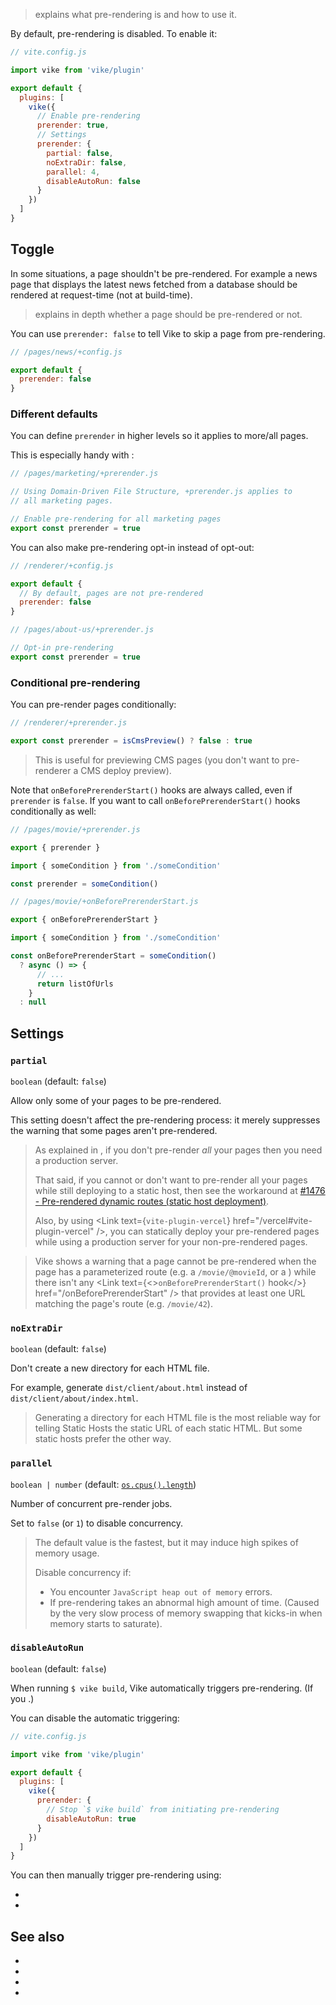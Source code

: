 
> <Link href="/pre-rendering" /> explains what pre-rendering is and how to use it.

By default, pre-rendering is disabled. To enable it:

```js
// vite.config.js

import vike from 'vike/plugin'

export default {
  plugins: [
    vike({
      // Enable pre-rendering
      prerender: true,
      // Settings
      prerender: {
        partial: false,
        noExtraDir: false,
        parallel: 4,
        disableAutoRun: false
      }
    })
  ]
}
```

## Toggle

In some situations, a page shouldn't be pre-rendered.
For example a news page that displays the latest news fetched from a database should be rendered at request-time (not at build-time).

> <Link href="/pre-rendering" /> explains in depth whether a page should be pre-rendered or not.

You can use `prerender: false` to tell Vike to skip a page from pre-rendering.

```js
// /pages/news/+config.js

export default {
  prerender: false
}
```

### Different defaults

You can define `prerender` in <Link href="/config#inheritance">higher levels so it applies to more/all pages</Link>.

This is especially handy with <Link text="Domain-Driven File Structure" href='/routing#domain-driven-file-structure' />:

```js
// /pages/marketing/+prerender.js

// Using Domain-Driven File Structure, +prerender.js applies to
// all marketing pages.

// Enable pre-rendering for all marketing pages
export const prerender = true
```

You can also make pre-rendering opt-in instead of opt-out:

```js
// /renderer/+config.js

export default {
  // By default, pages are not pre-rendered
  prerender: false
}
```

```js
// /pages/about-us/+prerender.js

// Opt-in pre-rendering
export const prerender = true
```

### Conditional pre-rendering

You can pre-render pages conditionally:

```js
// /renderer/+prerender.js

export const prerender = isCmsPreview() ? false : true
```

> This is useful for previewing CMS pages (you don't want to pre-renderer a CMS deploy preview).

Note that <Link href="/onBeforePrerenderStart">`onBeforePrerenderStart()` hooks</Link> are always called, even if `prerender` is `false`.
If you want to call `onBeforePrerenderStart()` hooks conditionally as well:

```js
// /pages/movie/+prerender.js

export { prerender }

import { someCondition } from './someCondition'

const prerender = someCondition()
```

```js
// /pages/movie/+onBeforePrerenderStart.js

export { onBeforePrerenderStart }

import { someCondition } from './someCondition'

const onBeforePrerenderStart = someCondition()
  ? async () => {
      // ...
      return listOfUrls
    }
  : null
```


## Settings

### `partial`

`boolean` (default: `false`)

Allow only some of your pages to be pre-rendered.

This setting doesn't affect the pre-rendering process: it merely suppresses the warning that some pages aren't pre-rendered.

> As explained in <Link href="/pre-rendering" />, if you don't pre-render *all* your pages then you need a production server.
>
> That said, if you cannot or don't want to pre-render all your pages while still deploying to a <Link href="/static-hosts">static host</Link>, then see the workaround at [#1476 - Pre-rendered dynamic routes (static host deployment)](https://github.com/vikejs/vike/issues/1476).
>
> Also, by using <Link text={<code>vite-plugin-vercel</code>} href="/vercel#vite-plugin-vercel" />, you can statically deploy your pre-rendered pages while using a production server for your non-pre-rendered pages.

> Vike shows a warning that a page cannot be pre-rendered when the page has a parameterized route (e.g. a  <Link text="Route String" href="/route-string" /> `/movie/@movieId`, or a <Link text="Route Function" href="/route-function" />) while there isn't any <Link text={<><code>onBeforePrerenderStart()</code> hook</>} href="/onBeforePrerenderStart" /> that provides at least one URL matching the page's route (e.g. `/movie/42`).


### `noExtraDir`

`boolean` (default: `false`)

Don't create a new directory for each HTML file.

For example, generate `dist/client/about.html` instead of `dist/client/about/index.html`.

> Generating a directory for each HTML file is the most reliable way for telling Static Hosts the static URL of each static HTML.
> But some static hosts prefer the other way.


### `parallel`

`boolean | number` (default: [`os.cpus().length`](https://nodejs.org/api/os.html#os_os_cpus))

Number of concurrent pre-render jobs.

Set to `false` (or `1`) to disable concurrency.

> The default value is the fastest, but it may induce high spikes of memory usage.
>
> Disable concurrency if:
> - You encounter `JavaScript heap out of memory` errors.
> - If pre-rendering takes an abnormal high amount of time. (Caused by the very slow process of memory swapping that kicks-in when memory starts to saturate).


### `disableAutoRun`

`boolean` (default: `false`)

When running `$ vike build`, Vike automatically triggers <Link href="/pre-rendering">pre-rendering</Link>. (If you <Link text="enabled it" href="/pre-rendering#how-to-pre-render" />.)

You can disable the automatic triggering:

```js
// vite.config.js

import vike from 'vike/plugin'

export default {
  plugins: [
    vike({
      prerender: {
        // Stop `$ vike build` from initiating pre-rendering
        disableAutoRun: true
      }
    })
  ]
}
```

You can then manually trigger pre-rendering using:
 - <Link href="/cli" />
 - <Link href="/api#prerender" doNotInferSectionTitle />


## See also

- <Link href="/pre-rendering" />
- <Link href="/ssr" />
- <Link href="/stream" />
- <Link href="/streaming" />
